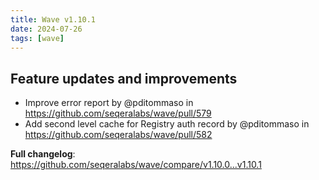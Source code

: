 ```yaml
---
title: Wave v1.10.1
date: 2024-07-26
tags: [wave]
---
```


## Feature updates and improvements

- Improve error report by @pditommaso in https://github.com/seqeralabs/wave/pull/579
- Add second level cache for Registry auth record by @pditommaso in https://github.com/seqeralabs/wave/pull/582

**Full changelog**: https://github.com/seqeralabs/wave/compare/v1.10.0...v1.10.1
